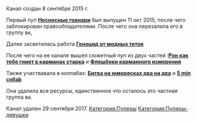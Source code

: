 {{Инфобокс_для_пуперов|image3 = D5obGRBr fs.jpg|сферы_творчества = RYTP|год_начала = 2015|имя_фамилия = Дарья Ларькина}}Канал создан 8 сентября 2015 г.

Первый пуп [https://www.youtube.com/watch?v=CC0FtzWBBmk '''Несносные говнари'''] был выпущен 11 окт 2015, после чего заблокирован правообладателями. После чего она перезалила его в группу вк,

Далее засветилась работа [https://www.youtube.com/watch?v=SQLZLSe5Xrc&t '''Геноцид от модных теток''']

После чего на ее канале вышел сюжетный пуп из двух частей :[https://www.youtube.com/watch?v=DhDIDEKoeT8&t '''Рон как тебе гниет в карманах старка'''] и [https://www.youtube.com/watch?v=JQcTAFku8dE '''Флешбеки карманного измерения''']

<nowiki> </nowiki>Также участвавала в коллабах: [https://www.youtube.com/watch?v=NBLPz8HU9-w '''Битва на юморесках два на два'''] и [https://www.youtube.com/watch?v=l4ddzevXZJ8 '''5 min collab''']

Она удалила все ресурсы, единственное что осталось это частная группа вк.

Канал удален 29 сентября 2017.
[[Категория:Пуперы]]
[[Категория:Пуперы-девушки]]